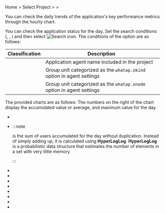 Home &gt; Select Project &gt; <Cmdname sid="analysis" className="uitext" /> &gt; <Cmdname sid="daily_app_stat" className="uitext" />

You can check the daily trends of the application's key performance metrics through the hourly chart.

<ImgLang img='application_daily_app_stat.png' desc='Daily APP. Status' />

You can check the application status for the day. Set the search conditions (<Cmdname sid="select_date2" className="uitext" />, <Cmdname sid="option_type" className="uitext" />, <Cmdname sid="application" className="uitext" />) and then select ![Search icon](/img/ico-btn-search.png). The conditions of the <Cmdname sid="option_type" className="uitext" /> option are as follows:

| Classification                                  | Description                                                           |
| ----------------------------------------------- | --------------------------------------------------------------------- |
| <Cmdname sid="type_oid" className="uitext" />   | Application agent name included in the project                        |
| <Cmdname sid="type_okind" className="uitext" /> | Group unit categorized as the `whatap.okind` option in agent settings |
| <Cmdname sid="type_onode" className="uitext" /> | Group unit categorized as the `whatap.onode` option in agent settings |

The provided charts are as follows: The numbers on the right of the chart display the accumulated value or average, and maximum value for the day.

- <Cmdname sid="h24_tx" className="uitext" />

- <Cmdname sid="h24_user" className="uitext" />

  :::note

  <Cmdname sid="daily_visit" className="uitext" /> is the sum of users accumulated for the day without duplication. Instead of simply adding up, it is calculated using <b>HyperLogLog</b>. <b>HyperLogLog</b> is a probabilistic data structure that estimates the number of elements in a set with very little memory.

  :::

- <Cmdname sid="h24_httpc" className="uitext" />

- <Cmdname sid="h24_sql" className="uitext" />

- <Cmdname sid="h24_sql_fetch" className="uitext" />

- <Cmdname sid="5m288_rtime" className="uitext" />

- <Cmdname sid="5m288_tps" className="uitext" />

- <Cmdname sid="5m288_actx" className="uitext" />

- <Cmdname sid="5m288_err_count" className="uitext" />

- <Cmdname sid="5m288_err_rate" className="uitext" />

